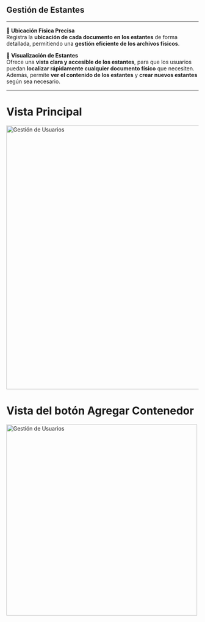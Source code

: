 ## Gestión de Estantes

---

**📍 Ubicación Física Precisa**  
Registra la **ubicación de cada documento en los estantes** de forma detallada, permitiendo una **gestión eficiente de los archivos físicos**.

**🔲 Visualización de Estantes**  
Ofrece una **vista clara y accesible de los estantes**, para que los usuarios puedan **localizar rápidamente cualquier documento físico** que necesiten. Además, permite **ver el contenido de los estantes** y **crear nuevos estantes** según sea necesario.

---

# Vista Principal 
<div>
  <img src="/images/platforms/estante.png" width="690px" alt="Gestión de Usuarios" />
</div>

# Vista del botón Agregar Contenedor
<div>
  <img src="/images/platforms/agregar.png" width="500px" alt="Gestión de Usuarios" />
</div>



